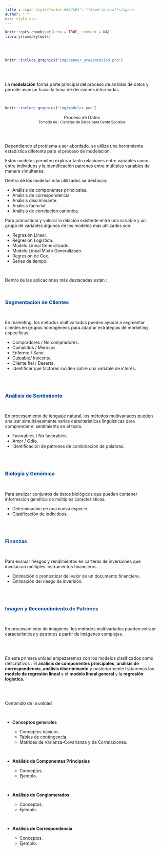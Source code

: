 ```yaml
---
title : <span style="color:#034a94"> **Experiencia**</span>
author: " "
css: style.css
---
```



```r
knitr::opts_chunk$set(echo = TRUE, comment = NA)
library(summarytools)

```


</br></br>

```r
knitr::include_graphics("img/banner_presentacion.png")
```
</br></br>

La **modelación** forma parte principal del proceso de análisis de datos y permite avanzar hacia la toma de decisiones informadas 

<br/>

```r
knitr::include_graphics("img/modelar.png")
```

<center>
Proceso de Datos
</br>
<sub>
Tomado de : Ciencias de Datos para Gente Sociable
</sub>
</center>

</br></br>

Dependiendo el problema a ser abordado, se utiliza una herramienta estadística diferente para el proceso de modelación. 

Estos modelos permiten explorar tanto relaciones entre variables como entre individuos y la identificación  patrones entre múltiples variables de manera simultanea.

Dentro de los modelos más utilizados se destacan: 

* Análisis de componentes principales.
* Análisis de correspondencia.
* Análisis discriminante.
* Análisis factorial.
* Análisis de correlación canónica.


Para pronosticar y valorar la relación existente entre una variable y un grupo de variables algunos de los modelos  más utilizados son: 

* Regresión Lineal.
* Regresión Logística.
* Modelo Lineal Generalizado.
* Modelo Lineal Mixto Generalizado.
* Regresión de Cox.
* Series de tiempo.

<br/>

Dentro de las aplicaciones más destacadas están :

<br/>

### <span style="color:#034a94">**Segmentación de Clientes**</span> 

<br/>

En marketing, los métodos multivariados pueden ayudar a segmentar clientes en grupos homogéneos para adaptar estrategias de marketing específicas.

* Compradores /  No compradores.
* Cumplidos / Morosos.
* Enfermo / Sano.
* Culpable/ Inocente.
* Cliente fiel / Deserta.
* Identificar que factores inciden sobre una variable de interés.

<br/><br/>

### <span style="color:#034a94">**Análisis de Sentimiento**</span> 

<br/>

En procesamiento de lenguaje natural, los métodos multivariados pueden analizar simultáneamente varias características lingüísticas para comprender el sentimiento en el texto.

* Favorables / No favorables.
* Amor / Odio.
* Identificación de patrones de combinación de palabras.

<br/><br/>

### <span style="color:#034a94">**Biología y Genómica**</span> 

<br/>

Para analizar conjuntos de datos biológicos que pueden contener información genética de múltiples  características.

* Determinación de una nueva especie.
* Clasificación de individuos.

<br/><br/>

### <span style="color:#034a94">**Finanzas**</span> 

<br/>

Para evaluar riesgos y rendimientos en carteras de inversiones que involucran múltiples instrumentos financieros.

* Estimación o pronosticar del valor de un documento financiero.
* Estimación del riesgo de inversión.

<br/><br/>

### <span style="color:#034a94">**Imagen y Reconocimiento de Patrones**</span> 

<br/>

En procesamiento de imágenes, los métodos multivariados pueden extraer características y patrones a partir de imágenes complejas.


</br><br/>

En esta primera unidad empezaremos con los modelos clasificados como descriptivos : El **análisis de componentes principales**, **análisis de correspondencia**, **análisis discriminante** y posteriormente trataremos los **modelo de regresión lineal** y el **modelo lineal general** y la **regresión logistica**.

</br></br>

Contenido de la unidad

</br>

* **Conceptos generales**

  * Conceptos básicos.
  * Tablas de contingencia.
  * Matrices de Varianza-Covarianza y de Correlaciones.

</br>

* **Análisis de Componentes Principales**

  * Conceptos.
  * Ejemplo.

</br>

* **Análisis de Conglomerados**

  * Conceptos.
  * Ejemplo.

</br>

* **Análisis de Correspondencia**

  * Conceptos.
  * Ejemplo.


</br></br>